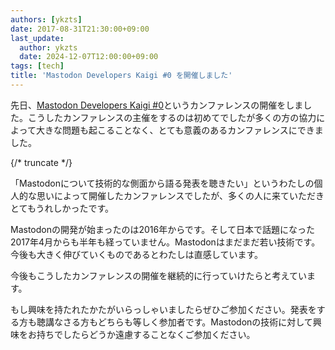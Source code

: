 ```yaml
---
authors: [ykzts]
date: 2017-08-31T21:30:00+09:00
last_update:
  author: ykzts
  date: 2024-12-07T12:00:00+09:00
tags: [tech]
title: 'Mastodon Developers Kaigi #0 を開催しました'
---
```


先日、[Mastodon Developers Kaigi #0](https://mastodonkaigi.connpass.com/event/61651/)というカンファレンスの開催をしました。こうしたカンファレンスの主催をするのは初めてでしたが多くの方の協力によって大きな問題も起こることなく、とても意義のあるカンファレンスにできました。

{/* truncate */}

「Mastodonについて技術的な側面から語る発表を聴きたい」というわたしの個人的な思いによって開催したカンファレンスでしたが、多くの人に来ていただきとてもうれしかったです。

Mastodonの開発が始まったのは2016年からです。そして日本で話題になった2017年4月からも半年も経っていません。Mastodonはまだまだ若い技術です。今後も大きく伸びていくものであるとわたしは直感しています。

今後もこうしたカンファレンスの開催を継続的に行っていけたらと考えています。

もし興味を持たれたかたがいらっしゃいましたらぜひご参加ください。発表をする方も聴講なさる方もどちらも等しく参加者です。Mastodonの技術に対して興味をお持ちでしたらどうか遠慮することなくご参加ください。
